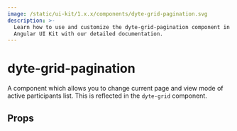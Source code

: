 ```yaml
---
image: /static/ui-kit/1.x.x/components/dyte-grid-pagination.svg
description: >-
  Learn how to use and customize the dyte-grid-pagination component in Ospi's
  Angular UI Kit with our detailed documentation.
---
```


# dyte-grid-pagination

A component which allows you to change current page and view mode
of active participants list. This is reflected in the `dyte-grid` component.

## Props

<PropsTable of="dyte-grid-pagination" />

<head>
  <title>Angular UI Kit dyte-grid-pagination</title>
</head>

